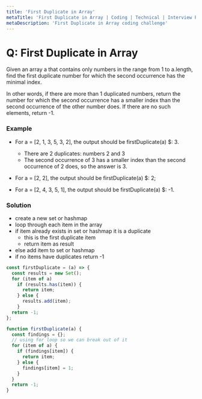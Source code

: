 ```yaml
---
title: 'First Duplicate in Array'
metaTitle: 'First Duplicate in Array | Coding | Technical | Interview Prep | Tiffany Lea'
metaDescription: 'First Duplicate in Array coding challenge'
---
```


# Q: First Duplicate in Array

Given an array a that contains only numbers in the range from 1 to a.length, find the first duplicate number for which the second occurrence has the minimal index.

In other words, if there are more than 1 duplicated numbers, return the number for which the second occurrence has a smaller index than the second occurrence of the other number does. If there are no such elements, return -1.

### Example

- For a = [2, 1, 3, 5, 3, 2], the output should be firstDuplicate(a) \$: 3.

  - There are 2 duplicates: numbers 2 and 3
  - The second occurrence of 3 has a smaller index than the second occurrence of 2 does, so the answer is 3.

- For a = [2, 2], the output should be firstDuplicate(a) \$: 2;
- For a = [2, 4, 3, 5, 1], the output should be firstDuplicate(a) \$: -1.

### Solution

- create a new set or hashmap
- loop through each item in the array
- if item already exists in set or hashmap it is a duplicate
  - this is the first duplicate item
  - return item as result
- else add item to set or hashmap
- if no items have duplicates return -1

```javascript
const firstDuplicate = (a) => {
  const results = new Set();
  for (item of a)
    if (results.has(item)) {
      return item;
    } else {
      results.add(item);
    }
  return -1;
};

function firstDuplicate(a) {
  const findings = {};
  // using for loop so we can break out of it
  for (item of a) {
    if (findings[item]) {
      return item;
    } else {
      findings[item] = 1;
    }
  }
  return -1;
}
```
